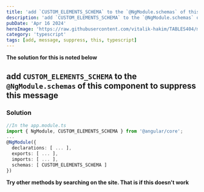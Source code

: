```yaml
---
title: 'add `CUSTOM_ELEMENTS_SCHEMA` to the `@NgModule.schemas` of this component to suppress this message'
description: 'add `CUSTOM_ELEMENTS_SCHEMA` to the `@NgModule.schemas` of this component to suppress this message'
pubDate: 'Apr 16 2024'
heroImage: 'https://raw.githubusercontent.com/vitalik-hakim/TABLES404/main/error_b/typescript.png'
category: 'typescript'
tags: [add, message, suppress, this, typescript]
---
```


**The solution for this is noted below**

## add `CUSTOM_ELEMENTS_SCHEMA` to the `@NgModule.schemas` of this component to suppress this message

### Solution

```typescript
//In the app.module.ts
import { NgModule, CUSTOM_ELEMENTS_SCHEMA } from '@angular/core';
...
@NgModule({
  declarations: [ ... ],
  exports: [ ... ],
  imports: [ ... ],
  schemas: [ CUSTOM_ELEMENTS_SCHEMA ]
})
```

**Try other methods by searching on the site. That is if this doesn't work**
